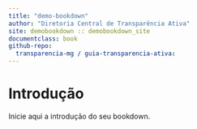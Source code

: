 ```yaml
---
title: "demo-bookdown"
author: "Diretoria Central de Transparência Ativa"
site: demobookdown :: demobookdown_site
documentclass: book
github-repo:
  transparencia-mg / guia-transparencia-ativa: 
---
```


# Introdução

Inicie aqui a introdução do seu bookdown.

